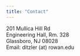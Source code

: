 ```yaml
---
title: "Contact"
---
```


201 Mullica Hill Rd <br/> 
Engineering Hall, Rm. 328 <br/>
Glassboro, NJ 08028 <br/>
Email: ditzler (at) rowan.edu
